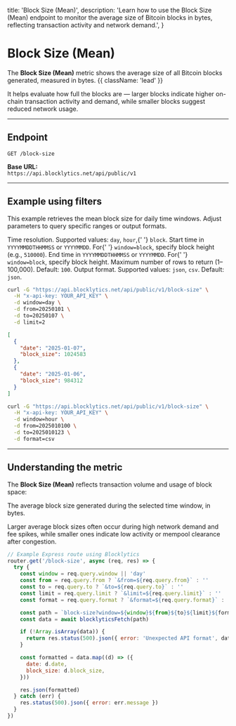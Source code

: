   title: 'Block Size (Mean)',
  description:
    'Learn how to use the Block Size (Mean) endpoint to monitor the average size of Bitcoin blocks in bytes, reflecting transaction activity and network demand.',
}

# Block Size (Mean)

The **Block Size (Mean)** metric shows the average size of all Bitcoin blocks generated, measured in bytes. {{ className: 'lead' }}

It helps evaluate how full the blocks are — larger blocks indicate higher on-chain transaction activity and demand, while smaller blocks suggest reduced network usage.

---

## Endpoint

`GET /block-size`

**Base URL:**  
`https://api.blocklytics.net/api/public/v1`

---

## Example using filters

<Row>
  <Col>

This example retrieves the mean block size for daily time windows. Adjust parameters to query specific ranges or output formats.

<Properties>
  <Property name="window" type="string">
    Time resolution. Supported values: <code>day</code>, <code>hour</code>,{' '}
    <code>block</code>.
  </Property>
  <Property name="from" type="string">
    Start time in <code>YYYYMMDDTHHMMSS</code> or <code>YYYYMMDD</code>. For{' '}
    <code>window=block</code>, specify block height (e.g., <code>510000</code>).
  </Property>
  <Property name="to" type="string">
    End time in <code>YYYYMMDDTHHMMSS</code> or <code>YYYYMMDD</code>. For{' '}
    <code>window=block</code>, specify block height.
  </Property>
  <Property name="limit" type="integer">
    Maximum number of rows to return (1–100,000). Default: <code>100</code>.
  </Property>
  <Property name="format" type="string">
    Output format. Supported values: <code>json</code>, <code>csv</code>.
    Default: <code>json</code>.
  </Property>
</Properties>

  </Col>
  <Col>

```bash {title="Requesting Block Size data"}
curl -G "https://api.blocklytics.net/api/public/v1/block-size" \
  -H "x-api-key: YOUR_API_KEY" \
  -d window=day \
  -d from=20250101 \
  -d to=20250107 \
  -d limit=2
```

```json {title="Sample JSON response"}
[
  {
    "date": "2025-01-07",
    "block_size": 1024583
  },
  {
    "date": "2025-01-06",
    "block_size": 984312
  }
]
```

```bash {title="Exporting as CSV"}
curl -G "https://api.blocklytics.net/api/public/v1/block-size" \
  -H "x-api-key: YOUR_API_KEY" \
  -d window=hour \
  -d from=2025010100 \
  -d to=2025010123 \
  -d format=csv
```

  </Col>
</Row>

---

## Understanding the metric

<Row>
  <Col>

The **Block Size (Mean)** reflects transaction volume and usage of block space:

<Properties>
  <Property name="block_size" type="number">
    The average block size generated during the selected time window, in bytes.
  </Property>
</Properties>

Larger average block sizes often occur during high network demand and fee spikes, while smaller ones indicate low activity or mempool clearance after congestion.

  </Col>
  <Col>

```js {title="Node.js (Express) example"}
// Example Express route using Blocklytics
router.get('/block-size', async (req, res) => {
  try {
    const window = req.query.window || 'day'
    const from = req.query.from ? `&from=${req.query.from}` : ''
    const to = req.query.to ? `&to=${req.query.to}` : ''
    const limit = req.query.limit ? `&limit=${req.query.limit}` : ''
    const format = req.query.format ? `&format=${req.query.format}` : ''

    const path = `block-size?window=${window}${from}${to}${limit}${format}`
    const data = await blocklyticsFetch(path)

    if (!Array.isArray(data)) {
      return res.status(500).json({ error: 'Unexpected API format', data })
    }

    const formatted = data.map((d) => ({
      date: d.date,
      block_size: d.block_size,
    }))

    res.json(formatted)
  } catch (err) {
    res.status(500).json({ error: err.message })
  }
})
```

  </Col>
</Row>
